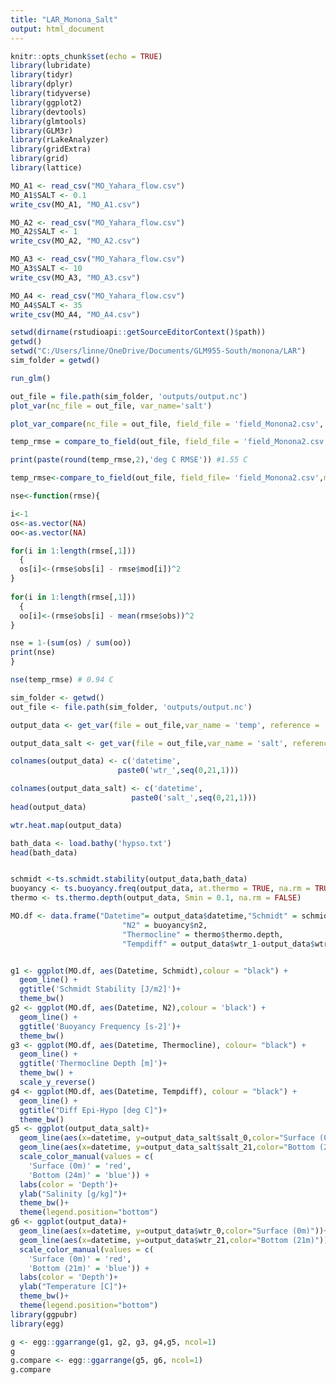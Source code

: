 ```yaml
---
title: "LAR_Monona_Salt"
output: html_document
---
```


```r
knitr::opts_chunk$set(echo = TRUE)
library(lubridate)
library(tidyr)
library(dplyr)
library(tidyverse)
library(ggplot2)
library(devtools)
library(glmtools)
library(GLM3r)
library(rLakeAnalyzer)
library(gridExtra)
library(grid)
library(lattice)
```

```r
MO_A1 <- read_csv("MO_Yahara_flow.csv")
MO_A1$SALT <- 0.1
write_csv(MO_A1, "MO_A1.csv")

MO_A2 <- read_csv("MO_Yahara_flow.csv")
MO_A2$SALT <- 1 
write_csv(MO_A2, "MO_A2.csv")

MO_A3 <- read_csv("MO_Yahara_flow.csv")
MO_A3$SALT <- 10
write_csv(MO_A3, "MO_A3.csv")

MO_A4 <- read_csv("MO_Yahara_flow.csv")
MO_A4$SALT <- 35
write_csv(MO_A4, "MO_A4.csv")


```

```r
setwd(dirname(rstudioapi::getSourceEditorContext()$path))
getwd()
setwd("C:/Users/linne/OneDrive/Documents/GLM955-South/monona/LAR")
sim_folder = getwd()

run_glm()

out_file = file.path(sim_folder, 'outputs/output.nc')
plot_var(nc_file = out_file, var_name='salt')

plot_var_compare(nc_file = out_file, field_file = 'field_Monona2.csv', var_name = 'temp')

temp_rmse = compare_to_field(out_file, field_file = 'field_Monona2.csv', metric='water.temperature', as_value=F)

print(paste(round(temp_rmse,2),'deg C RMSE')) #1.55 C

temp_rmse<-compare_to_field(out_file, field_file= 'field_Monona2.csv',metric= 'water.temperature', as_value= T, precision= 'hours')

nse<-function(rmse){

i<-1
os<-as.vector(NA)
oo<-as.vector(NA)

for(i in 1:length(rmse[,1]))
  {
  os[i]<-(rmse$obs[i] - rmse$mod[i])^2
}
  
for(i in 1:length(rmse[,1]))
  {
  oo[i]<-(rmse$obs[i] - mean(rmse$obs))^2
}

nse = 1-(sum(os) / sum(oo))
print(nse)
}

nse(temp_rmse) # 0.94 C
```




```r
sim_folder <- getwd()
out_file <- file.path(sim_folder, 'outputs/output.nc')

output_data <- get_var(file = out_file,var_name = 'temp', reference = 'surface',z_out = seq(0,21,1))

output_data_salt <- get_var(file = out_file,var_name = 'salt', reference = 'surface',z_out = seq(0,21,1))

colnames(output_data) <- c('datetime',
                        paste0('wtr_',seq(0,21,1)))

colnames(output_data_salt) <- c('datetime',
                           paste0('salt_',seq(0,21,1)))
head(output_data)

wtr.heat.map(output_data)

bath_data <- load.bathy('hypso.txt')
head(bath_data)


schmidt <-ts.schmidt.stability(output_data,bath_data)
buoyancy <- ts.buoyancy.freq(output_data, at.thermo = TRUE, na.rm = TRUE)
thermo <- ts.thermo.depth(output_data, Smin = 0.1, na.rm = FALSE)

MO.df <- data.frame("Datetime"= output_data$datetime,"Schmidt" = schmidt$schmidt.stability,
                         "N2" = buoyancy$n2, 
                         "Thermocline" = thermo$thermo.depth, 
                         "Tempdiff" = output_data$wtr_1-output_data$wtr_21)


g1 <- ggplot(MO.df, aes(Datetime, Schmidt),colour = "black") +
  geom_line() +
  ggtitle('Schmidt Stability [J/m2]')+
  theme_bw()
g2 <- ggplot(MO.df, aes(Datetime, N2),colour = 'black') +
  geom_line() +
  ggtitle('Buoyancy Frequency [s-2]')+
  theme_bw()
g3 <- ggplot(MO.df, aes(Datetime, Thermocline), colour= "black") +
  geom_line() +
  ggtitle('Thermocline Depth [m]')+
  theme_bw() +
  scale_y_reverse()
g4 <- ggplot(MO.df, aes(Datetime, Tempdiff), colour = "black") +
  geom_line() +
  ggtitle("Diff Epi-Hypo [deg C]")+
  theme_bw()
g5 <- ggplot(output_data_salt)+
  geom_line(aes(x=datetime, y=output_data_salt$salt_0,color="Surface (0m)"))+
  geom_line(aes(x=datetime, y=output_data_salt$salt_21,color="Bottom (21m)"))+
  scale_color_manual(values = c(
    'Surface (0m)' = 'red',
    'Bottom (24m)' = 'blue')) +
  labs(color = 'Depth')+
  ylab("Salinity [g/kg]")+
  theme_bw()+
  theme(legend.position="bottom")
g6 <- ggplot(output_data)+
  geom_line(aes(x=datetime, y=output_data$wtr_0,color="Surface (0m)"))+
  geom_line(aes(x=datetime, y=output_data$wtr_21,color="Bottom (21m)"))+
  scale_color_manual(values = c(
    'Surface (0m)' = 'red',
    'Bottom (21m)' = 'blue')) +
  labs(color = 'Depth')+
  ylab("Temperature [C]")+
  theme_bw()+
  theme(legend.position="bottom")
library(ggpubr)
library(egg)

g <- egg::ggarrange(g1, g2, g3, g4,g5, ncol=1)
g
g.compare <- egg::ggarrange(g5, g6, ncol=1)
g.compare
```